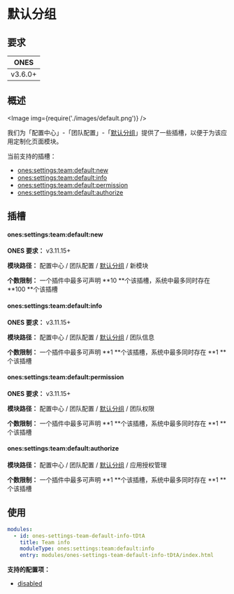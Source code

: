 
# 默认分组

## 要求

| **ONES** |
| :------: |
| v3.6.0+  |

## 概述

<Image img={require('./images/default.png')} />

我们为「配置中心」-「团队配置」-「[默认分组](../../index.mdx#slot-hierarchy)」提供了一些插槽，以便于为该应用定制化页面模块。

当前支持的插槽：

- [ones:settings:team:default:new](#onessettingsteamdefaultnew)
- [ones:settings:team:default:info](#onessettingsteamdefaultinfo)
- [ones:settings:team:default:permission](#onessettingsteamdefaultpermission)
- [ones:settings:team:default:authorize](#onessettingsteamdefaultauthorize)

## 插槽

#### ones:settings:team:default:new

**ONES 要求：** v3.11.15+

**模块路径：** 配置中心 / 团队配置 / [默认分组](../../index.mdx#slot-hierarchy) / 新模块

**个数限制：** 一个插件中最多可声明 **10 **个该插槽，系统中最多同时存在 **100 **个该插槽

#### ones:settings:team:default:info

**ONES 要求：** v3.11.15+

**模块路径：** 配置中心 / 团队配置 / [默认分组](../../index.mdx#slot-hierarchy) / 团队信息

**个数限制：** 一个插件中最多可声明 **1 **个该插槽，系统中最多同时存在 **1 **个该插槽

#### ones:settings:team:default:permission

**ONES 要求：** v3.11.15+

**模块路径：** 配置中心 / 团队配置 / [默认分组](../../index.mdx#slot-hierarchy) / 团队权限

**个数限制：** 一个插件中最多可声明 **1 **个该插槽，系统中最多同时存在 **1 **个该插槽

#### ones:settings:team:default:authorize

**模块路径：** 配置中心 / 团队配置 / [默认分组](../../index.mdx#slot-hierarchy) / 应用授权管理

**个数限制：** 一个插件中最多可声明 **1 **个该插槽，系统中最多同时存在 **1 **个该插槽

## 使用

```yaml
modules:
  - id: ones-settings-team-default-info-tDtA
    title: Team info
    moduleType: ones:settings:team:default:info
    entry: modules/ones-settings-team-default-info-tDtA/index.html
```

**支持的配置项：**

- [disabled](../../../../../../reference/config/plugin.yaml#disabled)
